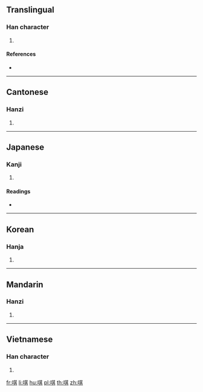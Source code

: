 {{character info/new}}
==Translingual==

===Han character===
{{Han char|rn=30|rad=口|as=08|sn=11|four=64081|canj=RTMC|ids=⿰口其}}

# {{defn|Han|sort=口08}}

====References====
* {{Han ref|kx=0193.140|dkj=03758|dj=0413.140|hdz=10636.080|uh=552D|ud=21805|bh=D4A7|bd=54439}}

----

==Cantonese==

===Hanzi===
{{yue-hanzi|jyut=kei3|y=kei3}}

# {{defn|lang=yue|sort=口08}}

----

==Japanese==

===Kanji===
{{ja-kanji|grade=|rs=口08}}

# {{defn|lang=ja|sort=口08}}

====Readings====
* {{ja-readings|on=[[き]] (ki)|kun=[[おろか]] (oroka), [[あざむく]] (azamuku)}}

----

==Korean==

===Hanja===
{{ko-hanja|hangeul=기|rv=gi|mr=ki}}

# {{defn|lang=ko|sort=口08}}

----

==Mandarin==

===Hanzi===
{{cmn-hanzi|pin=[[qī]] ([[qi1]])|wg=ch'i<sup>1</sup>}}

# {{defn|lang=cmn|sort=口08}}

----

==Vietnamese==

===Han character===
{{vi-hantu|[[cười]]|rs=口08}}

# {{defn|lang=vi|sort=口08}}

[[fr:唭]]
[[li:唭]]
[[hu:唭]]
[[pl:唭]]
[[th:唭]]
[[zh:唭]]